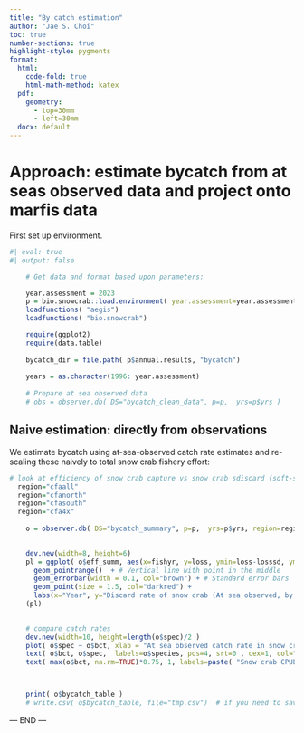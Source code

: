 ```yaml
---
title: "By catch estimation"
author: "Jae S. Choi"
toc: true
number-sections: true
highlight-style: pygments
format:
  html: 
    code-fold: true
    html-math-method: katex
  pdf:
    geometry: 
      - top=30mm
      - left=30mm
  docx: default 
---
```


# Approach: estimate bycatch from at seas observed data and project onto marfis data

First set up environment.

```r
#| eval: true
#| output: false

    # Get data and format based upon parameters:

    year.assessment = 2023
    p = bio.snowcrab::load.environment( year.assessment=year.assessment )
    loadfunctions( "aegis")
    loadfunctions( "bio.snowcrab")

    require(ggplot2)
    require(data.table)
 
    bycatch_dir = file.path( p$annual.results, "bycatch")
    
    years = as.character(1996: year.assessment)
    
    # Prepare at sea observed data 
    # obs = observer.db( DS="bycatch_clean_data", p=p,  yrs=p$yrs )  


```


## Naive estimation: directly from observations

We estimate bycatch using at-sea-observed catch rate estimates and re-scaling these naively to total snow crab fishery effort: 

```r
# look at efficiency of snow crab capture vs snow crab sdiscard (soft-shelled, sublegal or female crab):
  region="cfaall"
  region="cfanorth"
  region="cfasouth"
  region="cfa4x"
  
    o = observer.db( DS="bycatch_summary", p=p,  yrs=p$yrs, region=region )   
    

    dev.new(width=8, height=6)
    pl = ggplot( o$eff_summ, aes(x=fishyr, y=loss, ymin=loss-losssd, ymax=loss+losssd) ) +
      geom_pointrange()  + # Vertical line with point in the middle
      geom_errorbar(width = 0.1, col="brown") + # Standard error bars
      geom_point(size = 1.5, col="darkred") +
      labs(x="Year", y="Discard rate of snow crab (At sea observed, by weight)" )
    (pl)

  
    # compare catch rates
    dev.new(width=10, height=length(o$spec)/2 )  
    plot( o$spec ~ o$bct, xlab = "At sea observed catch rate in snow crab fishery (kg/trap)", ylab="Species", type="p", cex=1.5, pch=19, col="darkorange", xlim=c(0, max(o$bct, na.rm=TRUE)*1.25), yaxt="n" )  
    text( o$bct, o$spec,  labels=o$species, pos=4, srt=0 , cex=1, col="darkslateblue")
    text( max(o$bct, na.rm=TRUE)*0.75, 1, labels=paste( "Snow crab CPUE (At sea obs., mean): ", o$bct_sc, " kg/trap"), col="darkred", cex=1.5 )



    print( o$bycatch_table )
    # write.csv( o$bycatch_table, file="tmp.csv")  # if you need to save it

```


--- END ---
